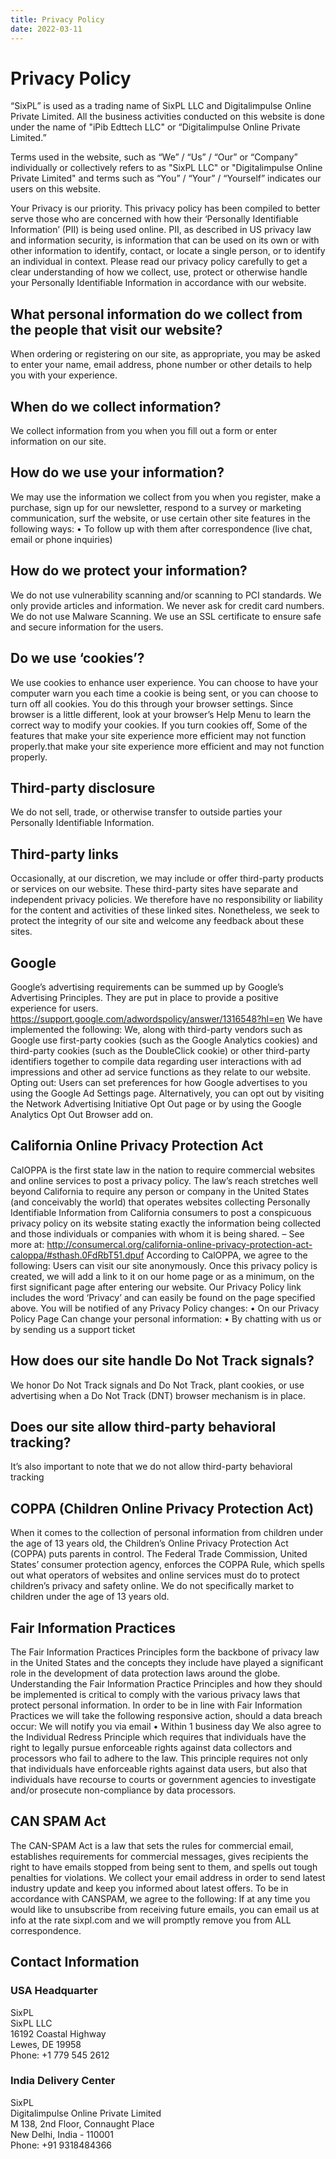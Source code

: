 ```yaml
---
title: Privacy Policy
date: 2022-03-11
---
```


Privacy Policy
==============

“SixPL” is used as a trading name of SixPL LLC and Digitalimpulse Online Private Limited. All the business activities conducted on this website is done under the name of "iPib Edttech LLC" or “Digitalimpulse Online Private Limited.”

Terms used in the website, such as “We” / “Us” / “Our” or “Company” individually or collectively refers to as "SixPL LLC" or "Digitalimpulse Online Private Limited" and terms such as “You” / “Your” / “Yourself” indicates our users on this website.

Your Privacy is our priority. This privacy policy has been compiled to better serve those who are concerned with how their ‘Personally Identifiable Information’ (PII) is being used online. PII, as described in US privacy law and information security, is information that can be used on its own or with other information to identify, contact, or locate a single person, or to identify an individual in context. Please read our privacy policy carefully to get a clear understanding of how we collect, use, protect or otherwise handle your Personally Identifiable Information in accordance with our website.

What personal information do we collect from the people that visit our website?
-------------------------------------------------------------------------------

When ordering or registering on our site, as appropriate, you may be asked to enter your name, email address, phone number or other details to help you with your experience.

When do we collect information?
-------------------------------

We collect information from you when you fill out a form or enter information on our site.

How do we use your information?
-------------------------------

We may use the information we collect from you when you register, make a purchase, sign up for our newsletter, respond to a survey or marketing communication, surf the website, or use certain other site features in the following ways: • To follow up with them after correspondence (live chat, email or phone inquiries)

How do we protect your information?
-----------------------------------

We do not use vulnerability scanning and/or scanning to PCI standards. We only provide articles and information. We never ask for credit card numbers. We do not use Malware Scanning. We use an SSL certificate to ensure safe and secure information for the users.

Do we use ‘cookies’?
--------------------

We use cookies to enhance user experience. You can choose to have your computer warn you each time a cookie is being sent, or you can choose to turn off all cookies. You do this through your browser settings. Since browser is a little different, look at your browser’s Help Menu to learn the correct way to modify your cookies. If you turn cookies off, Some of the features that make your site experience more efficient may not function properly.that make your site experience more efficient and may not function properly.

Third-party disclosure
----------------------

We do not sell, trade, or otherwise transfer to outside parties your Personally Identifiable Information.

Third-party links
-----------------

Occasionally, at our discretion, we may include or offer third-party products or services on our website. These third-party sites have separate and independent privacy policies. We therefore have no responsibility or liability for the content and activities of these linked sites. Nonetheless, we seek to protect the integrity of our site and welcome any feedback about these sites.

Google
------

Google’s advertising requirements can be summed up by Google’s Advertising Principles. They are put in place to provide a positive experience for users. https://support.google.com/adwordspolicy/answer/1316548?hl=en We have implemented the following: We, along with third-party vendors such as Google use first-party cookies (such as the Google Analytics cookies) and third-party cookies (such as the DoubleClick cookie) or other third-party identifiers together to compile data regarding user interactions with ad impressions and other ad service functions as they relate to our website. Opting out: Users can set preferences for how Google advertises to you using the Google Ad Settings page. Alternatively, you can opt out by visiting the Network Advertising Initiative Opt Out page or by using the Google Analytics Opt Out Browser add on.

California Online Privacy Protection Act
----------------------------------------

CalOPPA is the first state law in the nation to require commercial websites and online services to post a privacy policy. The law’s reach stretches well beyond California to require any person or company in the United States (and conceivably the world) that operates websites collecting Personally Identifiable Information from California consumers to post a conspicuous privacy policy on its website stating exactly the information being collected and those individuals or companies with whom it is being shared. – See more at: http://consumercal.org/california-online-privacy-protection-act-caloppa/#sthash.0FdRbT51.dpuf According to CalOPPA, we agree to the following: Users can visit our site anonymously. Once this privacy policy is created, we will add a link to it on our home page or as a minimum, on the first significant page after entering our website. Our Privacy Policy link includes the word ‘Privacy’ and can easily be found on the page specified above. You will be notified of any Privacy Policy changes: • On our Privacy Policy Page Can change your personal information: • By chatting with us or by sending us a support ticket

How does our site handle Do Not Track signals?
----------------------------------------------

We honor Do Not Track signals and Do Not Track, plant cookies, or use advertising when a Do Not Track (DNT) browser mechanism is in place.

Does our site allow third-party behavioral tracking?
----------------------------------------------------

It’s also important to note that we do not allow third-party behavioral tracking

COPPA (Children Online Privacy Protection Act)
----------------------------------------------

When it comes to the collection of personal information from children under the age of 13 years old, the Children’s Online Privacy Protection Act (COPPA) puts parents in control. The Federal Trade Commission, United States’ consumer protection agency, enforces the COPPA Rule, which spells out what operators of websites and online services must do to protect children’s privacy and safety online. We do not specifically market to children under the age of 13 years old.

Fair Information Practices
--------------------------

The Fair Information Practices Principles form the backbone of privacy law in the United States and the concepts they include have played a significant role in the development of data protection laws around the globe. Understanding the Fair Information Practice Principles and how they should be implemented is critical to comply with the various privacy laws that protect personal information. In order to be in line with Fair Information Practices we will take the following responsive action, should a data breach occur: We will notify you via email • Within 1 business day We also agree to the Individual Redress Principle which requires that individuals have the right to legally pursue enforceable rights against data collectors and processors who fail to adhere to the law. This principle requires not only that individuals have enforceable rights against data users, but also that individuals have recourse to courts or government agencies to investigate and/or prosecute non-compliance by data processors.

CAN SPAM Act
------------

The CAN-SPAM Act is a law that sets the rules for commercial email, establishes requirements for commercial messages, gives recipients the right to have emails stopped from being sent to them, and spells out tough penalties for violations. We collect your email address in order to send latest industry update and keep you informed about latest offers. To be in accordance with CANSPAM, we agree to the following: If at any time you would like to unsubscribe from receiving future emails, you can email us at info at the rate sixpl.com and we will promptly remove you from ALL correspondence.

Contact Information
-------------------

### USA Headquarter

SixPL  
SixPL LLC  
16192 Coastal Highway  
Lewes, DE 19958  
Phone: +1 779 545 2612  

### India Delivery Center

SixPL  
Digitalimpulse Online Private Limited  
M 138, 2nd Floor, Connaught Place  
New Delhi, India - 110001  
Phone: +91 9318484366
